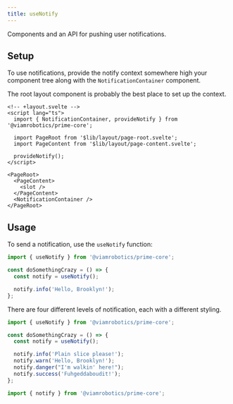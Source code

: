 ```yaml
---
title: useNotify
---
```



Components and an API for pushing user notifications.

## Setup

To use notifications, provide the notify context somewhere high your component tree along with the `NotificationContainer` component.

The root layout component is probably the best place to set up the context.

```svelte
<!-- +layout.svelte -->
<script lang="ts">
  import { NotificationContainer, provideNotify } from '@viamrobotics/prime-core';

  import PageRoot from '$lib/layout/page-root.svelte';
  import PageContent from '$lib/layout/page-content.svelte';

  provideNotify();
</script>

<PageRoot>
  <PageContent>
    <slot />
  </PageContent>
  <NotificationContainer />
</PageRoot>
```

## Usage

To send a notification, use the `useNotify` function:

```ts
import { useNotify } from '@viamrobotics/prime-core';

const doSomethingCrazy = () => {
  const notify = useNotify();

  notify.info('Hello, Brooklyn!');
};
```

There are four different levels of notification, each with a different styling.

```ts
import { useNotify } from '@viamrobotics/prime-core';

const doSomethingCrazy = () => {
  const notify = useNotify();

  notify.info('Plain slice please!');
  notify.warn('Hello, Brooklyn!');
  notify.danger("I'm walkin' here!");
  notify.success('Fuhgeddaboudit!');
};
```

```ts
import { notify } from '@viamrobotics/prime-core';
```

<Example>
  <UseNotify
    slot="component"
    client:load
  />
</Example>
